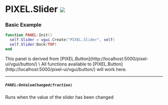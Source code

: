 

# PIXEL.Slider ![](http://localhost:3000/client.png)

### Basic Example

  ```lua #
  function PANEL:Init()
    self.Slider = vgui.Create("PIXEL.Slider", self)
    self.Slider:Dock(TOP)
  end
  ```

<Callout type="info" emoji="ℹ️">
  This panel is derived from [PIXEL.Button](http://localhost:5000/pixel-ui/vgui/button/) \
  All functions available to [PIXEL.Button](http://localhost:5000/pixel-ui/vgui/button/) will work here.
</Callout>

---

##### `PANEL:OnValueChanged(fraction)`
  Runs when the value of the slider has been changed
